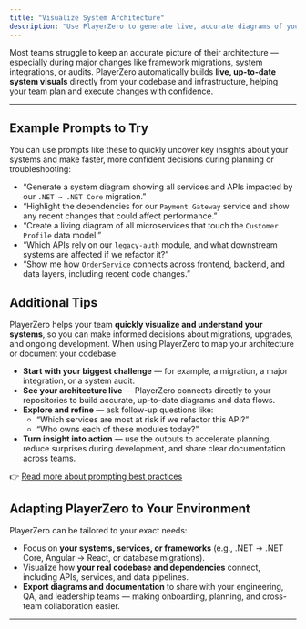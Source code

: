 ```yaml
---
title: "Visualize System Architecture"
description: "Use PlayerZero to generate live, accurate diagrams of your services, APIs, and data flows for faster planning, onboarding, and migrations."
---
```


Most teams struggle to keep an accurate picture of their architecture — especially during major changes like framework migrations, system integrations, or audits. PlayerZero automatically builds **live, up-to-date system visuals** directly from your codebase and infrastructure, helping your team plan and execute changes with confidence.

---

## Example Prompts to Try

You can use prompts like these to quickly uncover key insights about your systems and make faster, more confident decisions during planning or troubleshooting:

- “Generate a system diagram showing all services and APIs impacted by our `.NET → .NET Core` migration.”  
- “Highlight the dependencies for our `Payment Gateway` service and show any recent changes that could affect performance.”  
- “Create a living diagram of all microservices that touch the `Customer Profile` data model.”  
- “Which APIs rely on our `legacy-auth` module, and what downstream systems are affected if we refactor it?”  
- “Show me how `OrderService` connects across frontend, backend, and data layers, including recent code changes.”

## Additional Tips

PlayerZero helps your team **quickly visualize and understand your systems**, so you can make informed decisions about migrations, upgrades, and ongoing development. When using PlayerZero to map your architecture or document your codebase:

- **Start with your biggest challenge** — for example, a migration, a major integration, or a system audit.  
- **See your architecture live** — PlayerZero connects directly to your repositories to build accurate, up-to-date diagrams and data flows.  
- **Explore and refine** — ask follow-up questions like:  
  - “Which services are most at risk if we refactor this API?”  
  - “Who owns each of these modules today?”  
- **Turn insight into action** — use the outputs to accelerate planning, reduce surprises during development, and share clear documentation across teams.

👉 [Read more about prompting best practices](/how-to-guides/prompting-best-practices)

## Adapting PlayerZero to Your Environment

PlayerZero can be tailored to your exact needs:

- Focus on **your systems, services, or frameworks** (e.g., .NET → .NET Core, Angular → React, or database migrations).  
- Visualize how **your real codebase and dependencies** connect, including APIs, services, and data pipelines.  
- **Export diagrams and documentation** to share with your engineering, QA, and leadership teams — making onboarding, planning, and cross-team collaboration easier.

---
